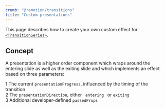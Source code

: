 ```yaml
---
crumb: "@remotion/transitions"
title: "Custom presentations"
---
```


This page describes how to create your own custom effect for [`<TransitionSeries>`](/docs/transitions/transitionseries).

<Demo type="custom-presentation" />

## Concept

A presentation is a higher order component which wraps around the entering slide as well as the exiting slide and which implements an effect based on three parameters:

<Step>1</Step> The current <code>presentationProgress</code>, influenced by the
timing of the transition
<br />
<Step>2</Step> The <code>presentationDirection</code>, either <code>
  entering
</code> or <code>exiting</code>
<br />
<Step>3</Step> Additional developer-defined <code>passedProps</code>

